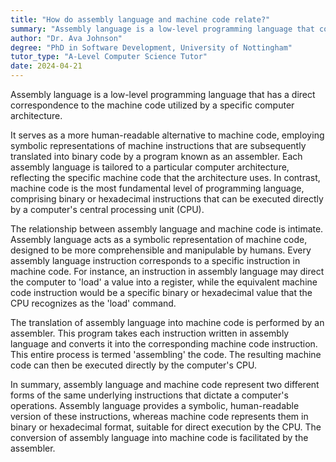 ```yaml
---
title: "How do assembly language and machine code relate?"
summary: "Assembly language is a low-level programming language that corresponds directly to the machine code used by a specific computer architecture."
author: "Dr. Ava Johnson"
degree: "PhD in Software Development, University of Nottingham"
tutor_type: "A-Level Computer Science Tutor"
date: 2024-04-21
---
```


Assembly language is a low-level programming language that has a direct correspondence to the machine code utilized by a specific computer architecture.

It serves as a more human-readable alternative to machine code, employing symbolic representations of machine instructions that are subsequently translated into binary code by a program known as an assembler. Each assembly language is tailored to a particular computer architecture, reflecting the specific machine code that the architecture uses. In contrast, machine code is the most fundamental level of programming language, comprising binary or hexadecimal instructions that can be executed directly by a computer's central processing unit (CPU).

The relationship between assembly language and machine code is intimate. Assembly language acts as a symbolic representation of machine code, designed to be more comprehensible and manipulable by humans. Every assembly language instruction corresponds to a specific instruction in machine code. For instance, an instruction in assembly language may direct the computer to 'load' a value into a register, while the equivalent machine code instruction would be a specific binary or hexadecimal value that the CPU recognizes as the 'load' command.

The translation of assembly language into machine code is performed by an assembler. This program takes each instruction written in assembly language and converts it into the corresponding machine code instruction. This entire process is termed 'assembling' the code. The resulting machine code can then be executed directly by the computer's CPU.

In summary, assembly language and machine code represent two different forms of the same underlying instructions that dictate a computer's operations. Assembly language provides a symbolic, human-readable version of these instructions, whereas machine code represents them in binary or hexadecimal format, suitable for direct execution by the CPU. The conversion of assembly language into machine code is facilitated by the assembler.
    